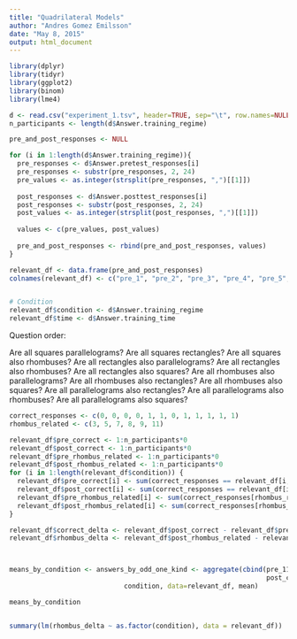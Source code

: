 ```yaml
---
title: "Quadrilateral Models"
author: "Andres Gomez Emilsson"
date: "May 8, 2015"
output: html_document
---
```



```r
library(dplyr)
library(tidyr)
library(ggplot2)
library(binom)
library(lme4)
```


```r
d <- read.csv("experiment_1.tsv", header=TRUE, sep="\t", row.names=NULL, stringsAsFactors = FALSE)
n_participants <- length(d$Answer.training_regime)

pre_and_post_responses <- NULL

for (i in 1:length(d$Answer.training_regime)){
  pre_responses <- d$Answer.pretest_responses[i]
  pre_responses <- substr(pre_responses, 2, 24)
  pre_values <- as.integer(strsplit(pre_responses, ",")[[1]])
  
  post_responses <- d$Answer.posttest_responses[i]
  post_responses <- substr(post_responses, 2, 24)
  post_values <- as.integer(strsplit(post_responses, ",")[[1]])
  
  values <- c(pre_values, post_values)
  
  pre_and_post_responses <- rbind(pre_and_post_responses, values)
}

relevant_df <- data.frame(pre_and_post_responses)
colnames(relevant_df) <- c("pre_1", "pre_2", "pre_3", "pre_4", "pre_5", "pre_6", "pre_7", "pre_8", "pre_9", "pre_10", "pre_11", "pre_12", "post_1", "post_2", "post_3", "post_4", "post_5", "post_6", "post_7", "post_8", "post_9", "post_10", "post_11", "post_12")


# Condition 
relevant_df$condition <- d$Answer.training_regime
relevant_df$time <- d$Answer.training_time

```

Question order:

Are all squares parallelograms?
Are all squares rectangles?
Are all squares also rhombuses?
Are all rectangles also parallelograms?
Are all rectangles also rhombuses?
Are all rectangles also squares?
Are all rhombuses also parallelograms?
Are all rhombuses also rectangles?
Are all rhombuses also squares?
Are all parallelograms also rectangles?
Are all parallelograms also rhombuses?
Are all parallelograms also squares?


```r
correct_responses <- c(0, 0, 0, 0, 1, 1, 0, 1, 1, 1, 1, 1)
rhombus_related <- c(3, 5, 7, 8, 9, 11)

relevant_df$pre_correct <- 1:n_participants*0
relevant_df$post_correct <- 1:n_participants*0
relevant_df$pre_rhombus_related <- 1:n_participants*0
relevant_df$post_rhombus_related <- 1:n_participants*0
for (i in 1:length(relevant_df$condition)) {
  relevant_df$pre_correct[i] <- sum(correct_responses == relevant_df[i,1:12])
  relevant_df$post_correct[i] <- sum(correct_responses == relevant_df[i,13:24])
  relevant_df$pre_rhombus_related[i] <- sum(correct_responses[rhombus_related] == relevant_df[i,rhombus_related])
  relevant_df$post_rhombus_related[i] <- sum(correct_responses[rhombus_related] == relevant_df[i,(rhombus_related + 12)])
}

relevant_df$correct_delta <- relevant_df$post_correct - relevant_df$pre_correct
relevant_df$rhombus_delta <- relevant_df$post_rhombus_related - relevant_df$pre_rhombus_related



means_by_condition <- answers_by_odd_one_kind <- aggregate(cbind(pre_11, post_11, pre_rhombus_related, post_rhombus_related, pre_correct, 
                                                                 post_correct, correct_delta, time) ~ 
                             condition, data=relevant_df, mean)

means_by_condition


summary(lm(rhombus_delta ~ as.factor(condition), data = relevant_df))

```


